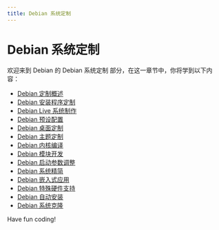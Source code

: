 ```yaml
---
title: Debian 系统定制
---
```


# Debian 系统定制

欢迎来到 Debian 的 Debian 系统定制 部分，在这一章节中，你将学到以下内容：

- [Debian 定制概述](./0-debian-customization-overview.mdx)
- [Debian 安装程序定制](./1-debian-installer-customization.mdx)
- [Debian Live 系统制作](./2-debian-live-system-production.mdx)
- [Debian 预设配置](./3-debian-default-configuration.mdx)
- [Debian 桌面定制](./4-debian-desktop-customization.mdx)
- [Debian 主题定制](./5-debian-theme-customization.mdx)
- [Debian 内核编译](./6-debian-kernel-compilation.mdx)
- [Debian 模块开发](./7-debian-module-development.mdx)
- [Debian 启动参数调整](./8-debian-boot-parameter-adjustment.mdx)
- [Debian 系统精简](./9-debian-system-simplified.mdx)
- [Debian 嵌入式应用](./10-debian-embedded-applications.mdx)
- [Debian 特殊硬件支持](./11-debian-special-hardware-support.mdx)
- [Debian 自动安装](./12-debian-automatic-installation.mdx)
- [Debian 系统克隆](./13-debian-system-clone.mdx)

Have fun coding!